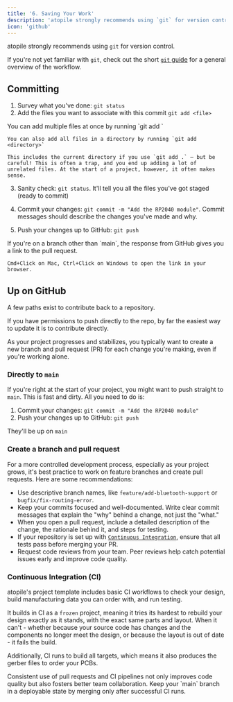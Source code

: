 ```yaml
---
title: '6. Saving Your Work'
description: 'atopile strongly recommends using `git` for version control.'
icon: 'github'
---
```


atopile strongly recommends using `git` for version control.

If you're not yet familiar with `git`, check out the short [`git` guide](../guides/git.md) for a general overview of the workflow.

## Committing

1. Survey what you've done: `git status`
2. Add the files you want to associate with this commit `git add <file>`

<Note>
    You can add multiple files at once by running `git add <file1> <file2> <file3>`

    You can also add all files in a directory by running `git add <directory>`

    This includes the current directory if you use `git add .` — but be careful! This is often a trap, and you end up adding a lot of unrelated files. At the start of a project, however, it often makes sense.
</Note>

3. Sanity check: `git status`. It'll tell you all the files you've got staged (ready to commit)

4. Commit your changes: `git commit -m "Add the RP2040 module"`. Commit messages should describe the changes you've made and why.

5. Push your changes up to GitHub: `git push`

<Note>
    If you're on a branch other than `main`, the response from GitHub gives you a link to the pull request.

    Cmd+Click on Mac, Ctrl+Click on Windows to open the link in your browser.
</Note>

## Up on GitHub

A few paths exist to contribute back to a repository.

If you have permissions to push directly to the repo, by far the easiest way to update it is to contribute directly.

As your project progresses and stabilizes, you typically want to create a new branch and pull request (PR) for each change you're making, even if you're working alone.


### Directly to `main`

If you're right at the start of your project, you might want to push straight to `main`. This is fast and dirty. All you need to do is:

1. Commit your changes: `git commit -m "Add the RP2040 module"`
2. Push your changes up to GitHub: `git push`

They'll be up on `main`


### Create a branch and pull request

For a more controlled development process, especially as your project grows, it's best practice to work on feature branches and create pull requests. Here are some recommendations:

- Use descriptive branch names, like `feature/add-bluetooth-support` or `bugfix/fix-routing-error`.
- Keep your commits focused and well-documented. Write clear commit messages that explain the "why" behind a change, not just the "what."
- When you open a pull request, include a detailed description of the change, the rationale behind it, and steps for testing.
- If your repository is set up with [`Continuous Integration`](#continuous-integration), ensure that all tests pass before merging your PR.
- Request code reviews from your team. Peer reviews help catch potential issues early and improve code quality.

### Continuous Integration (CI)

atopile's project template includes basic CI workflows to check your design, build manufacturing data you can order with, and run testing.

It builds in CI as a `frozen` project, meaning it tries its hardest to rebuild your design exactly as it stands, with the exact same parts and layout. When it can't - whether because your source code has changes and the components no longer meet the design, or because the layout is out of date - it fails the build.

Additionally, CI runs to build all targets, which means it also produces the gerber files to order your PCBs.

<Tip>
    Consistent use of pull requests and CI pipelines not only improves code quality but also fosters better team collaboration. Keep your `main` branch in a deployable state by merging only after successful CI runs.
</Tip>
